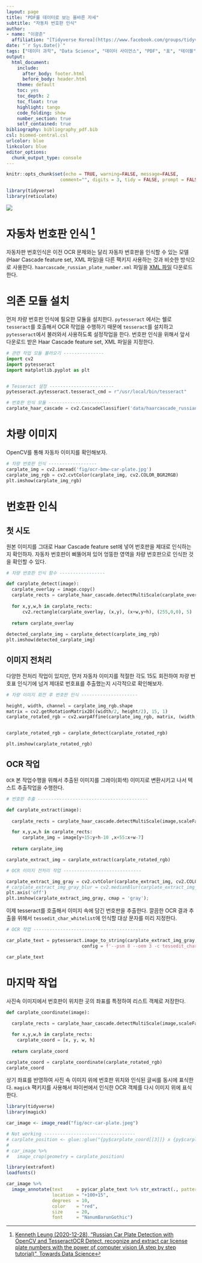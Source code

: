 ```yaml
---
layout: page
title: "PDF를 데이터로 보는 올바른 자세"
subtitle: "자동차 번호판 인식"
author:
- name: "이광춘"
  affiliation: "[Tidyverse Korea](https://www.facebook.com/groups/tidyverse/)"
date: "`r Sys.Date()`"
tags: ["데이터 과학", "Data Science", "데이터 사이언스", "PDF", "표", "테이블", "table", "차번호판", "Car Plate Number", "HAAR"]
output:
  html_document: 
    include:
      after_body: footer.html
      before_body: header.html
    theme: default
    toc: yes
    toc_depth: 2
    toc_float: true
    highlight: tango
    code_folding: show
    number_section: true
    self_contained: true
bibliography: bibliography_pdf.bib
csl: biomed-central.csl
urlcolor: blue
linkcolor: blue
editor_options: 
  chunk_output_type: console
---
```


```r
knitr::opts_chunk$set(echo = TRUE, warning=FALSE, message=FALSE,
                    comment="", digits = 3, tidy = FALSE, prompt = FALSE, fig.align = 'center')

library(tidyverse)
library(reticulate)
```

![](fig/ocr-car-plate-workflow.png)

# 자동차 번호판 인식 [^1] {#pdf-car-plate-number .unnumbered}

[^1]: [Kenneth Leung (2020-12-28), "Russian Car Plate Detection with OpenCV and TesseractOCR Detect, recognize and extract car license plate numbers with the power of computer vision (A step by step tutorial)", Towards Data Science](https://towardsdatascience.com/russian-car-plate-detection-with-opencv-and-tesseractocr-dce3d3f9ff5c#4a7f)

자동차판 번호인식은 이전 OCR 문제와는 달리 자동차 번호판을 인식할 수 있는 모델(Haar Cascade feature set, XML 파일)을 다른 팩키지 사용하는 것과 비슷한 방식으로 사용한다. `haarcascade_russian_plate_number.xml` 파일을 [XML 파일](https://raw.githubusercontent.com/opencv/opencv/master/data/haarcascades/haarcascade_russian_plate_number.xml) 다운로드 한다.

# 의존 모듈 설치 {#car-plate-module}

먼저 차량 번호판 인식에 필요한 모듈을 설치한다. `pytesseract` 에서는 쉘로 `tesseract`를 호출해서 OCR 작업을 수행하기 때문에 `tesseract`를 설치하고 `pytesseract`에서 불러와서 사용하도록 설정작업을 한다. 번호판 인식을 위해서 앞서 다운로드 받은 Haar Cascade feature set, XML 파일을 지정한다.

```python
# 관련 작업 모듈 불러오기 ---------------
import cv2
import pytesseract
import matplotlib.pyplot as plt


# Tesseract 설정 ------------------------
pytesseract.pytesseract.tesseract_cmd = r"/usr/local/bin/tesseract"

# 번호판 인식 모듈 -----------------------
carplate_haar_cascade = cv2.CascadeClassifier('data/haarcascade_russian_plate_number.xml')
```

# 차량 이미지 {#car-plate-image}

OpenCV를 통해 자동차 이미지를 확인해보자.

```python
# 차량 번호판 인식 ------------------
carplate_img = cv2.imread('fig/ocr-bmw-car-plate.jpg')
carplate_img_rgb = cv2.cvtColor(carplate_img, cv2.COLOR_BGR2RGB)
plt.imshow(carplate_img_rgb)
```

# 번호판 인식 {#car-plate-image-start}

## 첫 시도 {#car-plate-image-first}

원본 이미지를 그대로 Haar Cascade feature set에 넣어 번호판을 제대로 인식하는지 확인하자. 자동차 번호판이 삐뚤어져 있어 엉뚱한 영역을 차량 번호판으로 인식한 것을 확인할 수 있다.

```python
# 차량 번호판 인식 함수 -----------------

def carplate_detect(image):
  carplate_overlay = image.copy() 
  carplate_rects = carplate_haar_cascade.detectMultiScale(carplate_overlay, scaleFactor=1.1, minNeighbors=3)
  
  for x,y,w,h in carplate_rects: 
      cv2.rectangle(carplate_overlay, (x,y), (x+w,y+h), (255,0,0), 5) 
      
  return carplate_overlay
  
detected_carplate_img = carplate_detect(carplate_img_rgb)
plt.imshow(detected_carplate_img)  
```

## 이미지 전처리 {#car-plate-image-preprocessing}

다양한 전처리 작업이 있지만, 먼저 자동차 이미지를 적절한 각도 15도 회전하여 차량 번호표 인식기에 넘겨 제대로 번호표를 추출했는지 시각적으로 확인해보자.

```python
# 차량 이미지 회전 후 번호판 인식 ---------------------

height, width, channel = carplate_img_rgb.shape
matrix = cv2.getRotationMatrix2D((width/2, height/2), 15, 1)
carplate_rotated_rgb = cv2.warpAffine(carplate_img_rgb, matrix, (width, height))


carplate_rotated_rgb = carplate_detect(carplate_rotated_rgb)

plt.imshow(carplate_rotated_rgb)  
```

## OCR 작업 {#car-plate-image-OCR}

`OCR` 본 작업수행을 위해서 추출된 이미지를 그레이(회색) 이미지로 변환시키고 나서 텍스트 추출작업을 수행한다.

```python
# 번호판 추출 -----------------------------------------

def carplate_extract(image):
    
  carplate_rects = carplate_haar_cascade.detectMultiScale(image,scaleFactor=1.1, minNeighbors=5)

  for x,y,w,h in carplate_rects: 
      carplate_img = image[y+15:y+h-10 ,x+55:x+w-7]
      
  return carplate_img

carplate_extract_img = carplate_extract(carplate_rotated_rgb)

# OCR 이미지 전처리 작업 -----------------------------

carplate_extract_img_gray = cv2.cvtColor(carplate_extract_img, cv2.COLOR_RGB2GRAY)
# carplate_extract_img_gray_blur = cv2.medianBlur(carplate_extract_img_gray, 3) 
plt.axis('off') 
plt.imshow(carplate_extract_img_gray, cmap = 'gray');
```

이제 tesseract를 호출해서 이미지 속에 담긴 번호판을 추출한다. 깔끔한 OCR 결과 추출을 위해서 `tessedit_char_whitelist`에 인식할 대상 문자를 미리 지정한다.

```python
# OCR 작업 -------------------------------------------

car_plate_text = pytesseract.image_to_string(carplate_extract_img_gray, lang='kor', 
                            config = f'--psm 8 --oem 3 -c tessedit_char_whitelist=오ABCDEFGHIJKLMNOPQRSTUVWXYZ0123456789')

car_plate_text
```

# 마지막 작업 {#last-work}

사진속 이미지에서 번호판이 위치한 곳의 좌표를 특정하여 리스트 객체로 저장한다.

```python
def carplate_coordinate(image):
    
  carplate_rects = carplate_haar_cascade.detectMultiScale(image,scaleFactor=1.1, minNeighbors=5)

  for x,y,w,h in carplate_rects: 
    carplate_coord = [x, y, w, h]
      
  return carplate_coord

carplate_coord = carplate_coordinate(carplate_rotated_rgb)
carplate_coord
```

상기 좌표를 반영하여 사진 속 이미지 위에 번호판 위치와 인식된 글씨를 동시에 표식한다. `magick` 팩키지를 사용해서 파이썬에서 인식한 OCR 객체를 다시 이미지 위에 표식한다.

```r
library(tidyverse)
library(magick)

car_image <- image_read("fig/ocr-car-plate.jpeg")

# Not working ----------------------------------
# carplate_position <- glue::glue("{py$carplate_coord[[3]]} x {py$carplate_coord[[4]]} + {py$carplate_coord[[1]]} + {py$carplate_coord[[2]]}")
# 
# car_image %>% 
#   image_crop(geometry = carplate_position)

library(extrafont)
loadfonts()

car_image %>% 
  image_annotate(text     = py$car_plate_text %>% str_extract(., pattern = "[가-힣0-9]+"), 
                 location = "+100+15",
                 degrees  = 10,
                 color    = "red",
                 size     = 20,
                 font     = "NanumBarunGothic")
```
